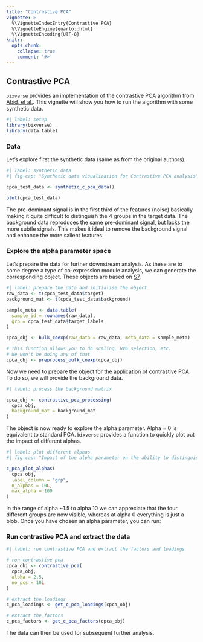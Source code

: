 ```yaml
---
title: "Contrastive PCA"
vignette: >
  %\VignetteIndexEntry{Contrastive PCA}
  %\VignetteEngine{quarto::html}
  %\VignetteEncoding{UTF-8}
knitr:
  opts_chunk:
    collapse: true
    comment: '#>'
---
```


## Contrastive PCA

`bixverse` provides an implementation of the contrastive PCA algorithm from
[Abid, et al.](https://www.nature.com/articles/s41467-018-04608-8). This
vignette will show you how to run the algorithm with some synthetic data.

```r
#| label: setup
library(bixverse)
library(data.table)
```

### Data

Let's explore first the synthetic data (same as from the original authors).

```r
#| label: synthetic data
#| fig-cap: "Synthetic data visualization for Contrastive PCA analysis"

cpca_test_data <- synthetic_c_pca_data()

plot(cpca_test_data)
```

The pre-dominant signal is in the first third of the features (noise) basically
making it quite difficult to distinguish the 4 groups in the target data. The
background data reproduces the same pre-dominant signal, but lacks the more 
subtle signals. This makes it ideal to remove the background signal and enhance
the more salient features.

### Explore the alpha parameter space

Let's prepare the data for further downstream analysis. As these are to some
degree a type of co-expression module analysis, we can generate the 
corresponding object. These objects are based on 
[S7](https://github.com/RConsortium/S7).

```r
#| label: prepare the data and initialise the object
raw_data <- t(cpca_test_data$target)
background_mat <- t(cpca_test_data$background)

sample_meta <- data.table(
  sample_id = rownames(raw_data),
  grp = cpca_test_data$target_labels
)

cpca_obj <- bulk_coexp(raw_data = raw_data, meta_data = sample_meta)

# This function allows you to do scaling, HVG selection, etc.
# We won't be doing any of that
cpca_obj <- preprocess_bulk_coexp(cpca_obj)
```

Now we need to prepare the object for the application of contrastive PCA. To do
so, we will provide the background data.

```r
#| label: process the background matrix

cpca_obj <- contrastive_pca_processing(
  cpca_obj,
  background_mat = background_mat
)
```

The object is now ready to explore the alpha parameter. Alpha = 0 is equivalent
to standard PCA. `bixverse` provides a function to quickly plot out the impact
of different alphas.

```r
#| label: plot different alphas
#| fig-cap: "Impact of the alpha parameter on the ability to distinguish the groups"

c_pca_plot_alphas(
  cpca_obj,
  label_column = "grp",
  n_alphas = 10L,
  max_alpha = 100
)
```

In the range of alpha ~1.5 to alpha 10 we can appreciate that the four different
groups are now visible, whereas at alpha 0 everything is just a blob. Once you
have chosen an alpha parameter, you can run:

### Run contrastive PCA and extract the data

```r
#| label: run contrastive PCA and extract the factors and loadings

# run contrastive pca
cpca_obj <- contrastive_pca(
  cpca_obj,
  alpha = 2.5,
  no_pcs = 10L
)

# extract the loadings
c_pca_loadings <- get_c_pca_loadings(cpca_obj)

# extract the factors
c_pca_factors <- get_c_pca_factors(cpca_obj)
```

The data can then be used for subsequent further analysis.
